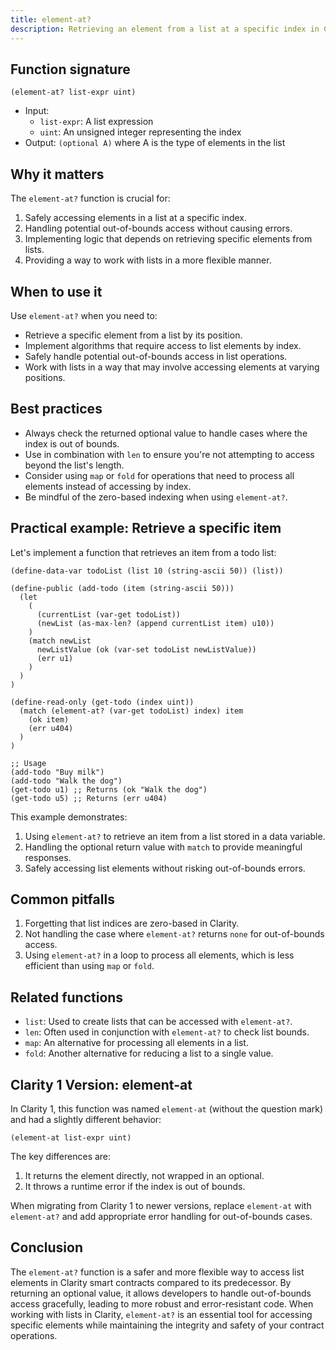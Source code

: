 ```yaml
---
title: element-at?
description: Retrieving an element from a list at a specific index in Clarity smart contracts.
---
```


## Function signature

```clarity
(element-at? list-expr uint)
```

- Input: 
  - `list-expr`: A list expression
  - `uint`: An unsigned integer representing the index
- Output: `(optional A)` where A is the type of elements in the list

## Why it matters

The `element-at?` function is crucial for:

1. Safely accessing elements in a list at a specific index.
2. Handling potential out-of-bounds access without causing errors.
3. Implementing logic that depends on retrieving specific elements from lists.
4. Providing a way to work with lists in a more flexible manner.

## When to use it

Use `element-at?` when you need to:

- Retrieve a specific element from a list by its position.
- Implement algorithms that require access to list elements by index.
- Safely handle potential out-of-bounds access in list operations.
- Work with lists in a way that may involve accessing elements at varying positions.

## Best practices

- Always check the returned optional value to handle cases where the index is out of bounds.
- Use in combination with `len` to ensure you're not attempting to access beyond the list's length.
- Consider using `map` or `fold` for operations that need to process all elements instead of accessing by index.
- Be mindful of the zero-based indexing when using `element-at?`.

## Practical example: Retrieve a specific item

Let's implement a function that retrieves an item from a todo list:

```clarity
(define-data-var todoList (list 10 (string-ascii 50)) (list))

(define-public (add-todo (item (string-ascii 50)))
  (let
    (
      (currentList (var-get todoList))
      (newList (as-max-len? (append currentList item) u10))
    )
    (match newList
      newListValue (ok (var-set todoList newListValue))
      (err u1)
    )
  )
)

(define-read-only (get-todo (index uint))
  (match (element-at? (var-get todoList) index) item
    (ok item)
    (err u404)
  )
)

;; Usage
(add-todo "Buy milk")
(add-todo "Walk the dog")
(get-todo u1) ;; Returns (ok "Walk the dog")
(get-todo u5) ;; Returns (err u404)
```

This example demonstrates:
1. Using `element-at?` to retrieve an item from a list stored in a data variable.
2. Handling the optional return value with `match` to provide meaningful responses.
3. Safely accessing list elements without risking out-of-bounds errors.

## Common pitfalls

1. Forgetting that list indices are zero-based in Clarity.
2. Not handling the case where `element-at?` returns `none` for out-of-bounds access.
3. Using `element-at?` in a loop to process all elements, which is less efficient than using `map` or `fold`.

## Related functions

- `list`: Used to create lists that can be accessed with `element-at?`.
- `len`: Often used in conjunction with `element-at?` to check list bounds.
- `map`: An alternative for processing all elements in a list.
- `fold`: Another alternative for reducing a list to a single value.

## Clarity 1 Version: element-at

In Clarity 1, this function was named `element-at` (without the question mark) and had a slightly different behavior:

```clarity
(element-at list-expr uint)
```

The key differences are:
1. It returns the element directly, not wrapped in an optional.
2. It throws a runtime error if the index is out of bounds.

When migrating from Clarity 1 to newer versions, replace `element-at` with `element-at?` and add appropriate error handling for out-of-bounds cases.

## Conclusion

The `element-at?` function is a safer and more flexible way to access list elements in Clarity smart contracts compared to its predecessor. By returning an optional value, it allows developers to handle out-of-bounds access gracefully, leading to more robust and error-resistant code. When working with lists in Clarity, `element-at?` is an essential tool for accessing specific elements while maintaining the integrity and safety of your contract operations.